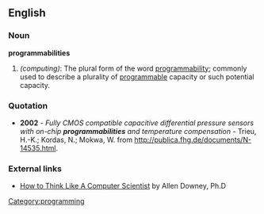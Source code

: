 ==English==

===Noun===
'''programmabilities'''
#''(computing)'': The plural form of the word [[programmability]]; commonly used to describe a plurality of [[programmable]] capacity or such potential capacity.

===Quotation===
*'''2002''' - ''Fully CMOS compatible capacitive differential pressure sensors with on-chip '''programmabilities''' and temperature compensation'' - Trieu, H.-K.; Kordas, N.; Mokwa, W. from [http://publica.fhg.de/documents/N-14535.html/ http://publica.fhg.de/documents/N-14535.html].

===External links===
*[http://www.ibiblio.org/obp/thinkCS/ How to Think Like A Computer Scientist] by Allen Downey, Ph.D

[[Category:programming]]
{{protologism}}
